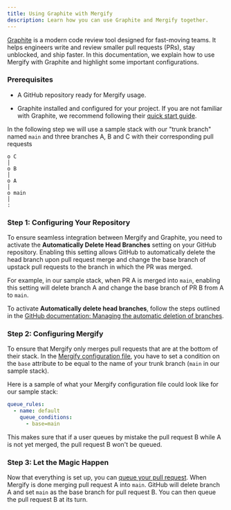 ```yaml
---
title: Using Graphite with Mergify
description: Learn how you can use Graphite and Mergify together.
---
```



<IntegrationLogo src={graphiteLogo} />

[Graphite](https://graphite.dev) is a modern code review tool designed for
fast-moving teams. It helps engineers write and review smaller pull requests
(PRs), stay unblocked, and ship faster. In this documentation, we explain
how to use Mergify with Graphite and highlight some important configurations.

### Prerequisites

- A GitHub repository ready for Mergify usage.

- Graphite installed and configured for your project. If you are not familiar
  with Graphite, we recommend following their [quick start
  guide](https://graphite.dev/docs/graphite-quick-start).

In the following step we will use a sample stack with our "trunk branch" named
`main` and three branches A, B and C with their corresponding pull requests

```text
o C
│
o B
│
o A
│
o main
│
:
```

### Step 1: Configuring Your Repository

To ensure seamless integration between Mergify and Graphite, you need
to activate the **Automatically Delete Head Branches** setting on your
GitHub repository. Enabling this setting allows GitHub to automatically
delete the head branch upon pull request merge and change the base
branch of upstack pull requests to the branch in which the PR was merged.

For example, in our sample stack, when PR A is merged into `main`, enabling
this setting will delete branch A and change the base branch of PR B from
A to `main`.

To activate **Automatically delete head branches**, follow the steps outlined
in the [GitHub documentation: Managing the automatic deletion of branches](https://docs.github.com/en/repositories/configuring-branches-and-merges-in-your-repository/configuring-pull-request-merges/managing-the-automatic-deletion-of-branches).

### Step 2: Configuring Mergify

To ensure that Mergify only merges pull requests that are at the bottom of their
stack. In the [Mergify configuration file](/configuration/file-format),
you have to set a condition on the `base` attribute to be equal to the
name of your trunk branch (`main` in our sample stack).

Here is a sample of what your Mergify configuration file could look like for our
sample stack:

```yaml
queue_rules:
  - name: default
    queue_conditions:
      - base=main
```

This makes sure that if a user queues by mistake the pull request B while A
is not yet merged, the pull request B won't be queued.

### Step 3: Let the Magic Happen

Now that everything is set up, you can [queue your pull
request](/merge-queue/lifecycle). When Mergify is done merging pull request A
into `main`. GitHub will delete branch A and set `main` as the base branch for
pull request B. You can then queue the pull request B at its turn.
